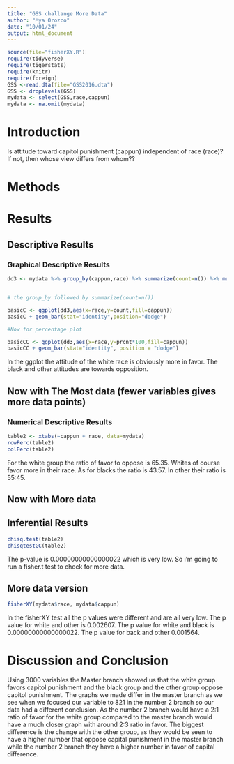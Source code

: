 ```yaml
---
title: "GSS challange More Data"
author: "Mya Orozco"
date: "10/01/24"
output: html_document
---
```








```r
source(file="fisherXY.R")
require(tidyverse)
require(tigerstats)
require(knitr)
require(foreign)
GSS <-read.dta(file="GSS2016.dta")
GSS <- droplevels(GSS)
mydata <- select(GSS,race,cappun)
mydata <- na.omit(mydata)
```

# Introduction

<!--In this section you explain what you are trying to show.  Where did the data come from?  What is the research or other question you are trying to answer?.  If you skimp in this section expect to be marked down in your grade. Paint a picture of the project a couple of paragraphs is expected!-->

Is attitude toward capitol punishment (cappun) independent of race (race)?
If not, then whose view differs from whom??

# Methods

<!--Decide on your methods:  use "variable analysis" or other appropriate descriptors.  Make sure to choose at least one graphical method and at least one numerical method. Discuss what data manipulations may be needed for example subsetting or other binning procedures and what sort of graphical displays and inferential tools will be used!-->

# Results

<!--Divide this section into two sub-sections:  One for your descriptive  results and one for your inferential results.!-->

## Descriptive Results

### Graphical Descriptive Results

<!--Graphical results here.  Make sure to show your code.  Provide appropriate labels for axes, giving units if possible, and provide a good title for the graph, too.  Use the graphical results to describe the patterns if any that exist in the data as focused toward the research question. Bottom line is to explain the features of the graph that are relevant to conforming or departing to what is expected by your null hypothesis !-->


```r
dd3 <- mydata %>% group_by(cappun,race) %>% summarize(count=n()) %>% mutate(prcnt=count/sum(count))


# the group_by followed by summarize(count=n())

basicC <- ggplot(dd3,aes(x=race,y=count,fill=cappun))
basicC + geom_bar(stat="identity",position="dodge")

#Now for percentage plot

basicCC <- ggplot(dd3,aes(x=race,y=prcnt*100,fill=cappun)) 
basicCC + geom_bar(stat="identity", position = "dodge")
```

In the ggplot the attitude of the white race is obviously more in favor. The black and other attitudes are towards opposition. 

## Now with The Most data (fewer variables gives more data points)



### Numerical Descriptive Results

<!--Numerical results go here. Use the numerical results to describe the patterns if any that exist in the data as focused toward the research question!-->

```r
table2 <- xtabs(~cappun + race, data=mydata)
rowPerc(table2)
colPerc(table2)
```

For the white group the ratio of favor to oppose is 65.35. Whites of course favor more in their race. As for blacks the ratio is 43.57. In other their ratio is 55:45. 

## Now with More data



## Inferential Results

<!--State hypothesis clearly.  Make sure your discussion of the inferential test covers all the aspects that the test output produces, such as test statistic, p-value etc.  Make a decision about the null hypothesis, explain the assumptions on which the selected test/procedure was based, and why the chosen procedure satisfys the assumptions and is appropriate to answer the research question!-->

````r
chisq.test(table2)
chisqtestGC(table2)
````

The p-value is 0.00000000000000022 which is very low. So i'm going to run a fisher.t test to check for more data.

## More data version
```r
fisherXY(mydata$race, mydata$cappun)
```

In the fisherXY test all the p values were different and are all very low. The p value for white and other is 0.002607. The p value for white and black is 0.00000000000000022. The p value for back and other 0.001564.

# Discussion and Conclusion

<!--Discussion and conclusion here.  If you found a relationship be sure to consider whether the relationship occurs because one of the variavbles causes the other, or whether they perhasps are related for some other reason.  Watch the chapter 6 videos from the GeorgeTown videos collection.!-->

Using 3000 variables the Master branch showed us that the white group favors capitol punishment and the black group and the other group oppose capitol punishment. The graphs we made differ in the master branch as we see when we focused our variable to 821 in the number 2 branch so our data had a different conclusion. As the number 2 branch would have a 2:1 ratio of favor for the white group compared to the master branch would have a much closer graph with around 2:3 ratio in favor. The biggest difference is the change with the other group, as they would be seen to have a higher number that oppose capital punishment in the master branch while the number 2 branch they have a higher number in favor of capital difference.